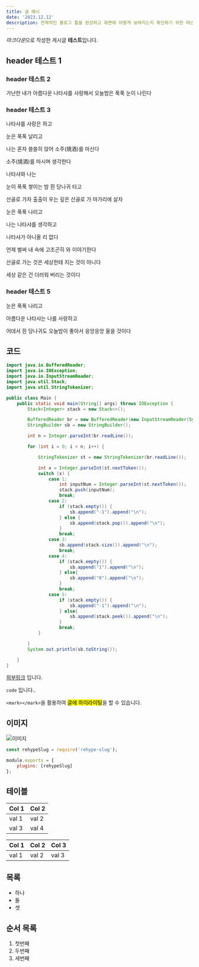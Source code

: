 ```yaml
---
title: 글 예시
date: '2023.12.12'
description: 전체적인 블로그 틀을 완성하고 화면에 어떻게 보여지는지 확인하기 위한 테스트 글입니다.
---
```


*마크다운*으로 작성한 게시글 **테스트**입니다.

## header 테스트 1
### header 테스트 2
가난한 내가
아름다운 나타샤를 사랑해서
오늘밤은 푹푹 눈이 나린다

### header 테스트 3
나타샤를 사랑은 하고

눈은 푹푹 날리고

나는 혼자 쓸쓸히 앉어 소주(燒酒)를 마신다

소주(燒酒)를 마시며 생각한다

나타샤와 나는

눈이 푹푹 쌓이는 밤 흰 당나귀 타고

산골로 가자 출출이 우는 깊은 산골로 가 마가리에 살자

눈은 푹푹 나리고

나는 나타샤를 생각하고

나타샤가 아니올 리 없다

언제 벌써 내 속에 고조곤히 와 이야기한다

산골로 가는 것은 세상한테 지는 것이 아니다

세상 같은 건 더러워 버리는 것이다
### header 테스트 5
눈은 푹푹 나리고

아름다운 나타샤는 나를 사랑하고

어데서 흰 당나귀도 오늘밤이 좋아서 응앙응앙 울을 것이다


## 코드
```java {1,3-4}
import java.io.BufferedReader;
import java.io.IOException;
import java.io.InputStreamReader;
import java.util.Stack;
import java.util.StringTokenizer;

public class Main {
    public static void main(String[] args) throws IOException {
        Stack<Integer> stack = new Stack<>();

        BufferedReader br = new BufferedReader(new InputStreamReader(System.in));
        StringBuilder sb = new StringBuilder();

        int n = Integer.parseInt(br.readLine());

        for (int i = 0; i < n; i++) {

            StringTokenizer st = new StringTokenizer(br.readLine());

            int x = Integer.parseInt(st.nextToken());
            switch (x) {
                case 1:
                    int inputNum = Integer.parseInt(st.nextToken());
                    stack.push(inputNum);
                    break;
                case 2:
                    if (stack.empty()) {
                        sb.append("-1").append("\n");
                    } else {
                        sb.append(stack.pop()).append("\n");
                    }
                    break;
                case 3:
                    sb.append(stack.size()).append("\n");
                    break;
                case 4:
                    if (stack.empty()) {
                        sb.append("1").append("\n");
                    } else{
                        sb.append("0").append("\n");
                    }
                    break;
                case 5:
                    if (stack.empty()) {
                        sb.append("-1").append("\n");
                    } else{
                        sb.append(stack.peek()).append("\n");
                    }
                    break;
            }

        }
        System.out.println(sb.toString());

    }
}
```

[외부링크](https://nextjs.org/) 입니다.

`code` 입니다..

`<mark></mark>`을 활용하여 <mark>글에 하이라이팅</mark>을 할 수 있습니다.


## 이미지


![이미지](/img/test.jpg)


```javascript
const rehypeSlug = require('rehype-slug');

module.exports = {
    plugins: [rehypeSlug]
};
```




## 테이블
| Col 1 | Col 2 |
| ----- | ----- |
| val 1 | val 2 |
| val 3 | val 4 |

| Col 1 | Col 2 | Col 3 |
| ----- | ----- | ----- |
| val 1 | val 2 | val 3 |


## 목록
- 하나
- 둘
- 셋

## 순서 목록
1. 첫번째
2. 두번째
3. 세번째
